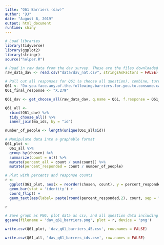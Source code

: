 ```yaml
---
title: "Q61 Barriers (dav)"
author: "DJ"
date: "August 8, 2019"
output: html_document
runtime: shiny
---
```


```r
# Load libraries
library(tidyverse)
library(ggplot2)
library(stringr)
source("helper.R")
```

```r
# Read in raw data from the dav survey. These are the files downloaded from survey monkey saved as a .csv
raw_data_dav <- read.csv("data/dav_nat.csv", stringsAsFactors = FALSE)
```

```r
# Pull out all responses for Q61 (a choose all question), combine, turn into a tidy data format for further processing then determine 'question n'
Q61 <- "Do.you.face.any.of.the.following.barriers.for.you.to.consume.cannabis...Please.select.all.that.apply."
Q61_final_response <- "X.279"

Q61_dav <- get_choose_all(raw_data_dav, q.name = Q61, f.response = Q61_final_response)

Q61_all <- 
  rbind(Q61_dav) %>%
  tidy_choose_all() %>%
  inner_join(ma_ids, by = "id")

number_of_people <- length(unique(Q61_all$id))
```

```r
# Manipulate data into a graphable format
Q61_plot <-
  Q61_all %>%
  group_by(chosen) %>%
  summarize(count = n()) %>%
  mutate(percent_all = count / sum(count)) %>%
  mutate(percent_responded = count / number_of_people)
```

```r
# Plot with percents and response counts
r <- 
  ggplot(Q61_plot, aes(x = reorder(chosen, count), y = percent_responded)) +
  geom_bar(stat = 'identity') +
  coord_flip() +
  geom_text(aes(label= paste(round(percent_responded,2), count, sep = "***")))

r
```

```r
# Save graph as PNG, plot data as csv, and all question data including response IDs as csv (save question n and N at end of plot file as "_x.x")
ggsave(filename = 'dav_q61_barriers.png', plot = r, device = 'png')

write.csv(Q61_plot, 'dav_q61_barriers_45.csv', row.names = FALSE)

write.csv(Q61_all, 'dav_q61_barrers_ids.csv', row.names = FALSE)
```
